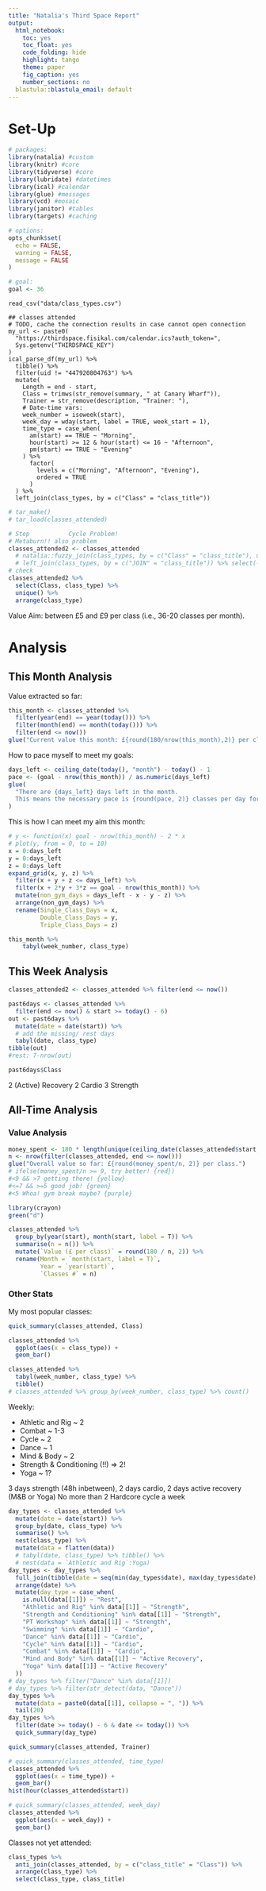 ```yaml
---
title: "Natalia's Third Space Report"
output: 
  html_notebook: 
    toc: yes
    toc_float: yes
    code_folding: hide
    highlight: tango
    theme: paper
    fig_caption: yes
    number_sections: no
  blastula::blastula_email: default
---
```


# Set-Up

```r
# packages:
library(natalia) #custom
library(knitr) #core
library(tidyverse) #core
library(lubridate) #datetimes
library(ical) #calendar
library(glue) #messages
library(vcd) #mosaic
library(janitor) #tables
library(targets) #caching

# options:
opts_chunk$set(
  echo = FALSE,
  warning = FALSE,
  message = FALSE
)

# goal:
goal <- 36
```

```targets
read_csv("data/class_types.csv")
```

```targets
## classes attended
# TODO, cache the connection results in case cannot open connection
my_url <- paste0(
  "https://thirdspace.fisikal.com/calendar.ics?auth_token=",
  Sys.getenv("THIRDSPACE_KEY")
)
ical_parse_df(my_url) %>%
  tibble() %>%
  filter(uid != "447920804763") %>%
  mutate(
    Length = end - start,
    Class = trimws(str_remove(summary, " at Canary Wharf")),
    Trainer = str_remove(description, "Trainer: "),
    # Date-time vars:
    week_number = isoweek(start),
    week_day = wday(start, label = TRUE, week_start = 1),
    time_type = case_when(
      am(start) == TRUE ~ "Morning",
      hour(start) >= 12 & hour(start) <= 16 ~ "Afternoon",
      pm(start) == TRUE ~ "Evening"
    ) %>%
      factor(
        levels = c("Morning", "Afternoon", "Evening"),
        ordered = TRUE
      )
  ) %>% 
  left_join(class_types, by = c("Class" = "class_title"))
```

```r
# tar_make()
# tar_load(classes_attended)
```


```r
# Step           Cycle Problem!
# Metaburn!! also problem
classes_attended2 <- classes_attended 
  # natalia::fuzzy_join(class_types, by = c("Class" = "class_title"), useBytes = F, max.distance = .1) %>%
  # left_join(class_types, by = c("JOIN" = "class_title")) %>% select(-JOIN)
# check
classes_attended2 %>%
  select(Class, class_type) %>%
  unique() %>%
  arrange(class_type)
```


Value Aim: between £5 and £9 per class (i.e., 36-20 classes per month).


# Analysis
## This Month Analysis

Value extracted so far:

```r
this_month <- classes_attended %>%
  filter(year(end) == year(today())) %>%
  filter(month(end) == month(today())) %>% 
  filter(end <= now())
glue("Current value this month: £{round(180/nrow(this_month),2)} per class.")
```

How to pace myself to meet my goals:

```r
days_left <- ceiling_date(today(), "month") - today() - 1
pace <- (goal - nrow(this_month)) / as.numeric(days_left)
glue(
  "There are {days_left} days left in the month.
  This means the necessary pace is {round(pace, 2)} classes per day for the rest of the month to hit the {goal} classes goal."
)
```

This is how I can meet my aim this month:

```r
# y <- function(x) goal - nrow(this_month) - 2 * x
# plot(y, from = 0, to = 10)
x = 0:days_left
y = 0:days_left
z = 0:days_left
expand_grid(x, y, z) %>%
  filter(x + y + z <= days_left) %>%
  filter(x + 2*y + 3*z == goal - nrow(this_month)) %>%
  mutate(non_gym_days = days_left - x - y - z) %>%
  arrange(non_gym_days) %>%
  rename(Single_Class_Days = x, 
         Double_Class_Days = y,
         Triple_Class_Days = z)
```

```r
this_month %>% 
    tabyl(week_number, class_type)
```

## This Week Analysis

```r
classes_attended2 <- classes_attended %>% filter(end <= now())
```

```r
past6days <- classes_attended %>% 
  filter(end <= now() & start >= today() - 6)
out <- past6days %>%
  mutate(date = date(start)) %>%
  # add the missing/ rest days
  tabyl(date, class_type)
tibble(out)
#rest: 7-nrow(out)

past6days$Class
```

2 (Active) Recovery
2 Cardio
3 Strength




## All-Time Analysis
### Value Analysis

```r
money_spent <- 180 * length(unique(ceiling_date(classes_attended$start, "month")))
n <- nrow(filter(classes_attended, end <= now()))
glue("Overall value so far: £{round(money_spent/n, 2)} per class.")
# ifelse(money_spent/n >= 9, try better! {red}) 
#<9 && >7 getting there! {yellow}
#<=7 && >=5 good job! {green} 
#<5 Whoa! gym break maybe? {purple}
```

```r
library(crayon)
green("d")
```

```r
classes_attended %>%
  group_by(year(start), month(start, label = T)) %>%
  summarise(n = n()) %>%
  mutate(`Value (£ per class)` = round(180 / n, 2)) %>%
  rename(Month = `month(start, label = T)`, 
         Year = `year(start)`,
         `Classes #` = n)
```

### Other Stats

My most popular classes:

```r
quick_summary(classes_attended, Class)
```

```r
classes_attended %>%
  ggplot(aes(x = class_type)) +
  geom_bar()
```


```r
classes_attended %>% 
  tabyl(week_number, class_type) %>%
  tibble()
# classes_attended %>% group_by(week_number, class_type) %>% count()
```

Weekly:

- Athletic and Rig ~ 2
- Combat ~ 1-3
- Cycle ~ 2
- Dance ~ 1
- Mind & Body ~ 2
- Strength & Conditioning (!!) => 2!
- Yoga ~ 1?

3 days strength (48h inbetween), 2 days cardio, 2 days active recovery (M&B or Yoga)
No more than 2 Hardcore cycle a week


```r
day_types <- classes_attended %>% 
  mutate(date = date(start)) %>%
  group_by(date, class_type) %>%
  summarise() %>%
  nest(class_type) %>% 
  mutate(data = flatten(data))
  # tabyl(date, class_type) %>% tibble() %>%
  # nest(data = `Athletic and Rig`:Yoga)
day_types <- day_types %>%
  full_join(tibble(date = seq(min(day_types$date), max(day_types$date), by = "days"))) %>%
  arrange(date) %>%
  mutate(day_type = case_when(
    is.null(data[[1]]) ~ "Rest",
    "Athletic and Rig" %in% data[[1]] ~ "Strength",
    "Strength and Conditioning" %in% data[[1]] ~ "Strength",
    "PT Workshop" %in% data[[1]] ~ "Strength",
    "Swimming" %in% data[[1]] ~ "Cardio",
    "Dance" %in% data[[1]] ~ "Cardio",
    "Cycle" %in% data[[1]] ~ "Cardio",
    "Combat" %in% data[[1]] ~ "Cardio",
    "Mind and Body" %in% data[[1]] ~ "Active Recovery",
    "Yoga" %in% data[[1]] ~ "Active Recovery"
  ))
# day_types %>% filter("Dance" %in% data[[1]])
# day_types %>% filter(str_detect(data, "Dance"))
day_types %>%
  mutate(data = paste0(data[[1]], collapse = ", ")) %>%
  tail(20)
day_types %>%
  filter(date >= today() - 6 & date <= today()) %>%
  quick_summary(day_type)
```


```r
quick_summary(classes_attended, Trainer)
```

```r
# quick_summary(classes_attended, time_type)
classes_attended %>%
  ggplot(aes(x = time_type)) +
  geom_bar()
hist(hour(classes_attended$start))
```

```r
# quick_summary(classes_attended, week_day)
classes_attended %>%
  ggplot(aes(x = week_day)) +
  geom_bar()
```


Classes not yet attended:

```r
class_types %>%
  anti_join(classes_attended, by = c("class_title" = "Class")) %>%
  arrange(class_type) %>%
  select(class_type, class_title)
```

